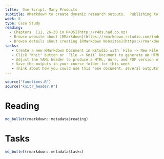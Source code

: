 ```yaml
---
title:  One Script, Many Products
subtitle: RMarkdown to create dynamic research outputs.  Publishing to github/word/html/etc
week: 8
type: Case Study
reading:
  - Chapters  [11, 26-30 in R4DS](http://r4ds.had.co.nz)
  - Browse website about [RMarkdown](https://rmarkdown.rstudio.com/index.html)
  - Browse details about creating [RMarkdown Websites](https://rmarkdown.rstudio.com/rmarkdown_websites.htm)
tasks:
   - Create a new RMarkdown Document in Rstudio with `File -> New File -> R Markdown` and save it in the case_study folder for this session
   - Click "Knit" button or `File -> Knit` Document to generate an HTML document
   - Adjust the YAML header to produce a HTML, Word, and PDF version of the document. 
   - Save the outputs in your course folder for this week
   - Think about how you could use this "one document, several outputs" approach in a project and make a few notes in your README.md file for this session.
---
```


```r
source("functions.R")
source("knitr_header.R")
```

# Reading

```r
md_bullet(rmarkdown::metadata$reading)
```

# Tasks

```r
md_bullet(rmarkdown::metadata$tasks)
```
